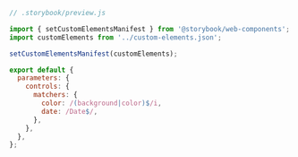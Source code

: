 ```js
// .storybook/preview.js

import { setCustomElementsManifest } from '@storybook/web-components';
import customElements from '../custom-elements.json';

setCustomElementsManifest(customElements);

export default {
  parameters: {
    controls: {
      matchers: {
        color: /(background|color)$/i,
        date: /Date$/,
      },
    },
  },
};
```
